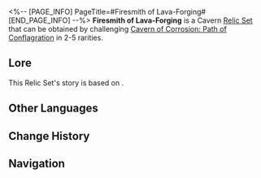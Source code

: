 <%-- [PAGE_INFO]
PageTitle=#Firesmith of Lava-Forging#
[END_PAGE_INFO] --%>
{{Relic Set Infobox
|id           = 81074
|image1       = Item Firesmith of Lava-Forging.png{{subst:void|<!--$UPLOAD:<<SpriteOutput/ItemFigures/71006.png>-<Item Firesmith of Lava-Forging.png>-<Relic Icons>>-->}}
|type         = Cavern Relic
|2pcBonus     = Increases Fire DMG by 10%.
|4pcBonus     = Increases DMG by the wearer's Skill by 12%. After unleashing Ultimate, increases the wearer's Fire DMG by 12% for the next attack.
|head         = Firesmith's Obsidian Goggles
|hand         = Firesmith's Ring of Flame-Mastery
|body         = Firesmith's Fireproof Apron
|feet         = Firesmith's Alloy Leg
|rarity       = 2345
|source2.1    = [[Cavern of Corrosion: Path of Conflagration]]
|source3.1    = [[Cavern of Corrosion: Path of Conflagration]]
|source4.1    = [[Cavern of Corrosion: Path of Conflagration]]
|source5.1    = [[Cavern of Corrosion: Path of Conflagration]]
|source5.2    = [[Synthesize Relics]]
|utility1     = 
|utility2     = 
|utility3     = 
}}
'''Firesmith of Lava-Forging''' is a Cavern [[Relic/Sets|Relic Set]] that can be obtained by challenging [[Cavern of Corrosion: Path of Conflagration]] in 2-5{{Icon/Stars|1}} rarities.

==Lore==
This Relic Set's story is based on {{tx}}.
{{Relic Lore|Firesmith of Lava-Forging}}

==Other Languages==
{{Other Languages
|en   = Firesmith of Lava-Forging
|zhs  = 熔岩锻铸的火匠
|zht  = 熔岩鍛鑄的火匠
|ja   = 溶岩で鍛造する火匠
|ko   = 용암 단조의 화장(火匠)
|es   = Forjador de lava
|fr   = Lave de Forgefeu
|ru   = Кузнец огня и лавы
|th   = Firesmith of Lava-Forging
|vi   = Thợ Rèn Lửa Dung Nham
|de   = Feuerschmied der Lavaglut
|id   = Firesmith of Lava-Forging
|pt   = Artesão de Fogo da Forja de Lava
}}

==Change History==
{{Change History|1.0}}

==Navigation==
{{Relic Set Navbox}}